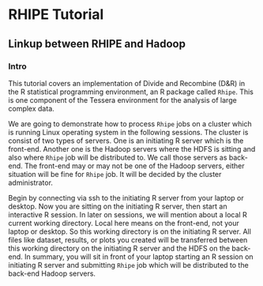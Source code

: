 # RHIPE Tutorial #

## Linkup between RHIPE and Hadoop ##

### Intro ###

This tutorial covers an implementation of Divide and Recombine (D&R) in the R statistical programming 
environment, an R package called `Rhipe`. This is one component of the Tessera environment for the 
analysis of large complex data.

We are going to demonstrate how to process `Rhipe` jobs on a cluster which is running Linux operating 
system in the following sessions. The cluster is consist of two types of servers. One is an initiating R server which is the front-end. Another one is the Hadoop servers where the HDFS is sitting and also where
`Rhipe` job will be distributed to. We call those servers as back-end. The front-end may or may not be 
one of the Hadoop servers, either situation will be fine for `Rhipe` job. It will be decided by the 
cluster administrator.

Begin by connecting via ssh to the initiating R server from your laptop or desktop. Now you are sitting 
on the initiating R server, then start an interactive R session. In later on sessions, we will mention 
about a local R current working directory. Local here means on the front-end, not your laptop or desktop.
So this working directory is on the initiating R server. All files like dataset, results, or plots you created will be transferred between this working directory on the initiating R server and the HDFS on the
back-end. In summary, you will sit in front of your laptop starting an R session on initiating R server 
and submitting `Rhipe` job which will be distributed to the back-end Hadoop servers.